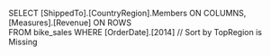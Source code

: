 SELECT [ShippedTo].[CountryRegion].Members ON COLUMNS,
	[Measures].[Revenue] ON ROWS	
FROM bike_sales
WHERE [OrderDate].[2014]
// Sort by TopRegion is Missing